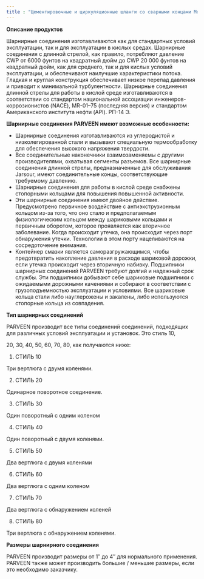```yaml
---
title : "Цементировочные и циркуляционные шланги со сварными концами Модель"
---
```


**Описание продуктов**

Шарнирные соединения изготавливаются как для стандартных условий эксплуатации, так и для эксплуатации в кислых средах. Шарнирные соединения с длинной стрелой, как правило, потребляют давление CWP от 6000 фунтов на квадратный дюйм до CWP 20 000 фунтов на квадратный дюйм, как для среднего, так и для кислых условий эксплуатации, и обеспечивают наилучшие характеристики потока. Гладкая и круглая конструкция обеспечивает низкое перепад давления и приводит к минимальной турбулентности. Шарнирные соединения длинной стрелы для работы в кислой среде изготавливаются в соответствии со стандартом национальной ассоциации инженеров-коррозионистов (NACE), MR-01–75 (последняя версия) и стандартом Американского института нефти (API). РП-14 Э.

**Шарнирные соединения PARVEEN имеют возможные особенности:**

*   Шарнирные соединения изготавливаются из углеродистой и низколегированной стали и вызывают специальную термообработку для обеспечения высокого напряжения твердости.
*   Все соединительные наконечники взаимозаменяемы с другими производителями, охватывая сегменты разъемов. Все шарнирные соединения длинной стрелы, предназначенные для обслуживания Jarsour, имеют соединительные концы, соответствующие требуемому давлению.
*   Шарнирные соединения для работы в кислой среде снабжены стопорными кольцами для повышения повышенной активности.
*   Эти шарнирные соединения имеют двойное действие. Предусмотрено первичное воздействие с антиэкструзионным кольцом из-за того, что оно стало и предполагаемым физиологическим кольцом между шариковыми кольцами и первичным оборотом, которое проявляется как вторичное заболевание. Когда происходит утечка, она происходит через порт обнаружения утечки. Технологии в этом порту нацеливаются на сосредоточение внимания.
*   Контейнер смазки является саморазгружающимся, чтобы предотвратить накопление давления в расходе шариковой дорожки, если утечка происходит через вторичную набивку. Подшипники шарнирных соединений PARVEEN требуют долгий и надежный срок службы. Эти подшипники добывают себе шариковые подшипники с ожидаемыми дорожными качениями и собирают в соответствии с грузоподъемностью эксплуатации и условиями. Все шариковые кольца стали либо науглерожены и закалены, либо используются стопорные кольца из совпадения.

**Тип шарнирных соединений**

PARVEEN производит все типы соединений соединений, подходящих для различных условий эксплуатации и установок. Это стиль 10,

20, 30, 40, 50, 60, 70, 80, как получаются ниже:

1. СТИЛЬ 10

Три вертлюга с двумя коленями.

2. СТИЛЬ 20

Одинарное поворотное соединение.

3. СТИЛЬ 30

Один поворотный с одним коленом

4. СТИЛЬ 40

Один поворотный с двумя коленями.

5. СТИЛЬ 50

Два вертлюга с двумя коленями

6. СТИЛЬ 60

Два вертлюга с одним коленом

7. СТИЛЬ 70

Два вертлюга с обнаружением коленей

8. СТИЛЬ 80

Три вертлюга с обнаружением коленями.

**Размеры шарнирного соединения**

PARVEEN производит размеры от 1″ до 4″ для нормального применения. PARVEEN также может производить большие / меньшие размеры, если это необходимо заказчику.